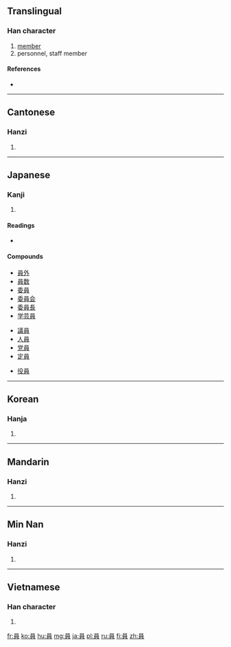 {{also|员}}
==Translingual==

===Han character===
{{Han char|rn=30|rad=口|as=07|sn=10|four=6080<sub>6</sub>|canj=口月山金 (RBUC)|ids=⿱[[口]][[貝]]}}

# [[member]]
# personnel, staff member

====References====
* {{Han ref|kx=0189.310|dkj=03633|dj=0409.190|hdz=10628.060|uh=54E1|ud=21729|bh=ADFB|bd=44539}}

----

==Cantonese==

===Hanzi===
{{yue-hanzi|jyut=|y=yun4|sim=员}}

# {{defn|lang=yue|sort=口07}}

----

==Japanese==

===Kanji===
{{ja-kanji|grade=3|rs=口07}}

# {{defn|lang=ja|sort=口07}}

====Readings====
* {{ja-readings|on=[[いん]] (in), [[えん]] (en)|kun=[[かず]] (kazu)}}

====Compounds====
{{top2}}
* [[員外]]
* [[員数]]
* [[委員]]
* [[委員会]]
* [[委員長]]
* [[学芸員]]
{{mid2}}
* [[議員]]
* [[人員]]
* [[党員]]
* [[定員]]
<!-- 服務員 waiter is a Chinese word, not used in Japanese -->
* [[役員]]
{{bottom}}

----

==Korean==

===Hanja===
{{ko-hanja|hangeul=원|rv=won|mr=wŏn}}

# {{defn|lang=ko|sort=口07}}

----

==Mandarin==

===Hanzi===
{{cmn-hanzi|sim=员|pin=[[yuán]] ([[yuan2]])|wg=yüan<sup>2</sup>}}

# {{defn|lang=cmn|sort=口07}}

----

==Min Nan==

===Hanzi===
{{nan-hanzi|poj=ôan}}

# {{defn|lang=nan}}

----

==Vietnamese==

===Han character===
{{vi-hantu|[[viên]], [[von]]|rs=口07}}

# {{defn|lang=vi|sort=口07}}

[[fr:員]]
[[ko:員]]
[[hu:員]]
[[mg:員]]
[[ja:員]]
[[pl:員]]
[[ru:員]]
[[fi:員]]
[[zh:員]]